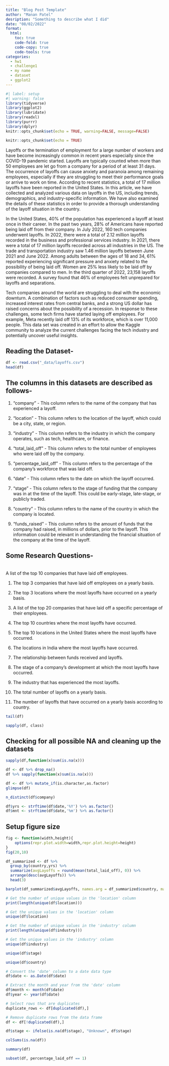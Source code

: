 ```yaml
---
title: "Blog Post Template"
author: "Manan Patel"
desription: "Something to describe what I did"
date: "08/02/2022"
format:
  html:
    toc: true
    code-fold: true
    code-copy: true
    code-tools: true
categories:
  - hw1
  - challenge1
  - my name
  - dataset
  - ggplot2
---
```


```r
#| label: setup
#| warning: false
library(tidyverse)
library(ggplot2)
library(lubridate)
library(readxl)
library(purrr)
library(dplyr)
knitr::opts_chunk$set(echo = TRUE, warning=FALSE, message=FALSE)

knitr::opts_chunk$set(echo = TRUE)
```

Layoffs or the termination of employment for a large number of workers and have become increasingly common in recent years especially since the COVID-19 pandemic started. Layoffs are typically counted when more than 50 employees are let go from a company for a period of at least 31 days. The occurrence of layoffs can cause anxiety and paranoia among remaining employees, especially if they are struggling to meet their performance goals or arrive to work on time. According to recent statistics, a total of 17 million layoffs have been reported in the United States. In this article, we have collected and analyzed various data on layoffs in the US, including trends, demographics, and industry-specific information. We have also examined the details of these statistics in order to provide a thorough understanding of the layoff situation in the country.

In the United States, 40% of the population has experienced a layoff at least once in their career. In the past two years, 28% of Americans have reported being laid off from their company. In July 2022, 160 tech companies underwent layoffs. In 2022, there were a total of 2.12 million layoffs recorded in the business and professional services industry. In 2021, there were a total of 17 million layoffs recorded across all industries in the US. The trade and transportation industry saw 1.46 million layoffs between June 2021 and June 2022. Among adults between the ages of 18 and 34, 61% reported experiencing significant pressure and anxiety related to the possibility of being laid off. Women are 25% less likely to be laid off by companies compared to men. In the third quarter of 2022, 23,158 layoffs were recorded. A survey found that 46% of employees felt unprepared for layoffs and separations.

Tech companies around the world are struggling to deal with the economic downturn. A combination of factors such as reduced consumer spending, increased interest rates from central banks, and a strong US dollar has raised concerns about the possibility of a recession. In response to these challenges, some tech firms have started laying off employees. For example, Meta recently laid off 13% of its workforce, which is over 11,000 people. This data set was created in an effort to allow the Kaggle community to analyze the current challenges facing the tech industry and potentially uncover useful insights.

## **Reading the Dataset-**

```r
df <- read.csv("_data/layoffs.csv")
head(df)
```

## The columns in this datasets are described as follows-

1.  "company" - This column refers to the name of the company that has experienced a layoff.

2.  "location" - This column refers to the location of the layoff, which could be a city, state, or region.

3.  "industry" - This column refers to the industry in which the company operates, such as tech, healthcare, or finance.

4.  "total_laid_off" - This column refers to the total number of employees who were laid off by the company.

5.  "percentage_laid_off" - This column refers to the percentage of the company's workforce that was laid off.

6.  "date" - This column refers to the date on which the layoff occurred.

7.  "stage" - This column refers to the stage of funding that the company was in at the time of the layoff. This could be early-stage, late-stage, or publicly traded.

8.  "country" - This column refers to the name of the country in which the company is located.

9.  "funds_raised" - This column refers to the amount of funds that the company had raised, in millions of dollars, prior to the layoff. This information could be relevant in understanding the financial situation of the company at the time of the layoff.

## Some Research Questions-

\
A list of the top 10 companies that have laid off employees.

1.  The top 3 companies that have laid off employees on a yearly basis.

2.  The top 3 locations where the most layoffs have occurred on a yearly basis.

3.  A list of the top 20 companies that have laid off a specific percentage of their employees.

4.  The top 10 countries where the most layoffs have occurred.

5.  The top 10 locations in the United States where the most layoffs have occurred.

6.  The locations in India where the most layoffs have occurred.

7.  The relationship between funds received and layoffs.

8.  The stage of a company's development at which the most layoffs have occurred.

9.  The industry that has experienced the most layoffs.

10. The total number of layoffs on a yearly basis.

11. The number of layoffs that have occurred on a yearly basis according to country.

```r
tail(df)
```

```r
sapply(df, class)
```

## **Checking for all possible NA and cleaning up the datasets**

```r
sapply(df,function(x)sum(is.na(x)))
```

```r
df <- df %>% drop_na()
df %>% sapply(function(x)sum(is.na(x)))
```

```r
df <- df %>% mutate_if(is.character,as.factor)
glimpse(df)
```

```r
n_distinct(df$company)
```

```r
df$yrs <- strftime(df$date,'%Y') %>% as.factor()
df$mnt <- strftime(df$date,'%m') %>% as.factor()
```

## **Setup figure size**

```r
fig <- function(width,height){
    options(repr.plot.width=width,repr.plot.height=height)
}
fig(20,10)
```

```r
df_summarized <- df %>%
  group_by(country,yrs) %>%
  summarize(avgLayoffs = round(mean(total_laid_off), 0)) %>%
  arrange(desc(avgLayoffs)) %>%
  head(3)

barplot(df_summarized$avgLayoffs, names.arg = df_summarized$country, main = "", xlab = "", ylab = "")

```

```r
# Get the number of unique values in the 'location' column
print(length(unique(df$location)))

# Get the unique values in the 'location' column
unique(df$location)

```

```r
# Get the number of unique values in the 'industry' column
print(length(unique(df$industry)))

# Get the unique values in the 'industry' column
unique(df$industry)
```

```r
unique(df$stage)
```

```r
unique(df$country)
```

```r
# Convert the 'date' column to a date data type
df$date <- as.Date(df$date)

# Extract the month and year from the 'date' column
df$month <- month(df$date)
df$year <- year(df$date)

```

```r
# Select rows that are duplicates
duplicate_rows <- df[duplicated(df),]

# Remove duplicate rows from the data frame
df <- df[!duplicated(df),]

```

```r
df$stage <- ifelse(is.na(df$stage), "Unknown", df$stage)
```

```r
colSums(is.na(df))
```

```r
summary(df)
```

```r
subset(df, percentage_laid_off == 1)
```
